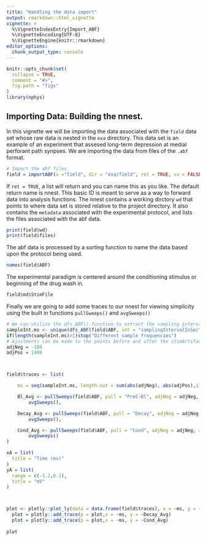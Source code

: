 ```yaml
---
title: "Handling the data import"
output: rmarkdown::html_vignette
vignette: >
  %\VignetteIndexEntry{Import_ABF}
  %\VignetteEncoding{UTF-8}
  %\VignetteEngine{knitr::rmarkdown}
editor_options: 
  chunk_output_type: console
---
```


```r
knitr::opts_chunk$set(
  collapse = TRUE,
  comment = "#>", 
  fig.path = "figs"
)
library(nphys)
```

## Importing Data: Building the nnest.

In this vignette we will be importing the data associated with the `field` data set whose raw data is nested in the `exa` directory. This data set is an example of an experiment that assesed long-term depression at medial perforant path synpses. We are importing the data from files of the `.abf` format.  

```r
# Import the abf files. 
field = importABF(x ="field", dir = "exa/field", ret = TRUE, sv = FALSE)

```

If `ret = TRUE`, a list will return and you can name this as you like. The default return name is nnest. This basic ID is meant to serve as a way to forward data into analysis functions. The nnest contains a working dirctory `wd` that points to where data set is stored relative to the project directory. It also contains the `metadata` associated with the experimental protocol, and lists the files associated with the abf data.

```r
print(field$wd)
print(field$files)
```

The abf data is processed by a sorting function to name the data based upon the protocol being used.

```r
names(field$ABF)
```

The experimental paradigm is centered around the conditioning stimulus or beginning of the drug wash in.

```r
field$md$StimFile
```

Finally we are going to add some traces to our nnest for viewing simplicity using the built in functions `pullSweeps()` and `avgSweeps()`

```r
# We can utilize the dfs_ABF() function to extract the sampling interval 
sampleInt.ms <- unique(dfs_ABF(field$ABF, int = "samplingIntervalInSec", returnList = FALSE))*1000 # convert to ms
if(length(sampleInt.ms)>1)stop("Different sample frequencies")
# Ajustments can be made to the points before and after the stimArtifact identifier as to the range to be isolated.
adjNeg = -100
adjPos = 1400



field$traces <- list(

    ms = seq(sampleInt.ms, length.out = sum(abs(adjNeg), abs(adjPos),1), by =sampleInt.ms),

    Bl_Avg <- pullSweeps(field$ABF, pull = "PreC-Bl", adjNeg = adjNeg, adjPos = adjPos) %>%
        avgSweeps(),

    Decay_Avg <- pullSweeps(field$ABF, pull = "Decay", adjNeg = adjNeg, adjPos = adjPos) %>%
        avgSweeps(),

    Cond_Avg <- pullSweeps(field$ABF, pull = "Cond", adjNeg = adjNeg, adjPos = adjPos) %>%
        avgSweeps()
)
```


```r

xA = list(
  title = "Time (ms)"
)
yA = list(
  range = c(-1.2,0.1),
  title = "mV"
)



plot <- plotly::plot_ly(data = data.frame(field$traces), x = ~ms, y = ~Bl_Avg, type = "scatter", mode = "markers")
  plot = plotly::add_trace(p = plot,x = ~ms, y = ~Decay_Avg)
  plot = plotly::add_trace(p = plot,x = ~ms, y = ~Cond_Avg)
      
plot


```

